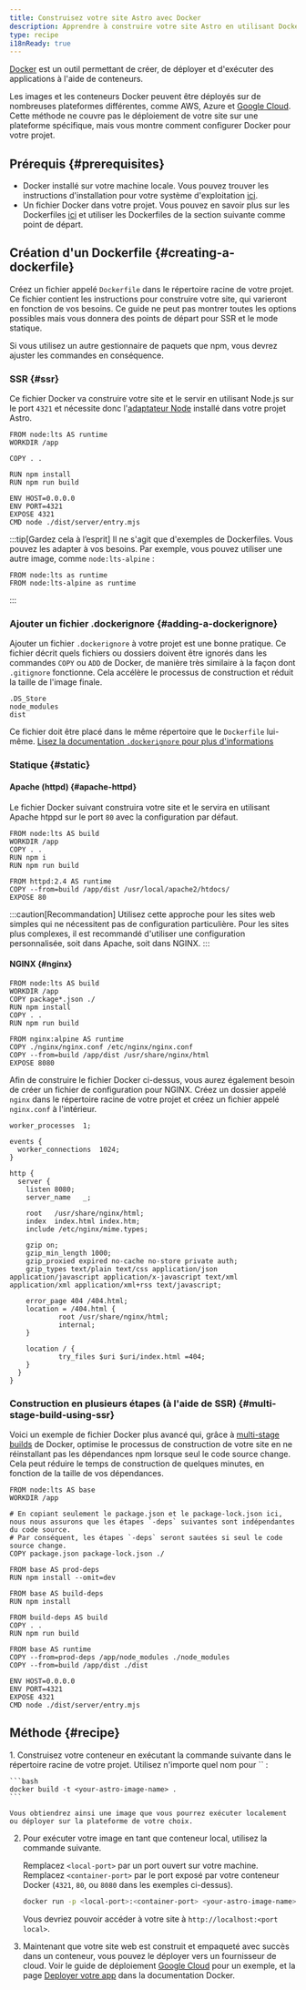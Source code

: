 ```yaml
---
title: Construisez votre site Astro avec Docker
description: Apprendre à construire votre site Astro en utilisant Docker.
type: recipe
i18nReady: true
---
```


[Docker](https://docker.com) est un outil permettant de créer, de déployer et d'exécuter des applications à l'aide de conteneurs.

Les images et les conteneurs Docker peuvent être déployés sur de nombreuses plateformes différentes, comme AWS, Azure et [Google Cloud](/fr/guides/deploy/google-cloud/#cloud-run-ssr-and-static). Cette méthode ne couvre pas le déploiement de votre site sur une plateforme spécifique, mais vous montre comment configurer Docker pour votre projet.

## Prérequis \{#prerequisites\}

- Docker installé sur votre machine locale. Vous pouvez trouver les instructions d'installation pour votre système d'exploitation [ici](https://docs.docker.com/get-docker/).
- Un fichier Docker dans votre projet. Vous pouvez en savoir plus sur les Dockerfiles [ici](https://docs.docker.com/engine/reference/builder/) et utiliser les Dockerfiles de la section suivante comme point de départ.

## Création d'un Dockerfile \{#creating-a-dockerfile\}

Créez un fichier appelé `Dockerfile` dans le répertoire racine de votre projet. Ce fichier contient les instructions pour construire votre site, qui varieront en fonction de vos besoins. Ce guide ne peut pas montrer toutes les options possibles mais vous donnera des points de départ pour SSR et le mode statique.

Si vous utilisez un autre gestionnaire de paquets que npm, vous devrez ajuster les commandes en conséquence.

### SSR \{#ssr\}

Ce fichier Docker va construire votre site et le servir en utilisant Node.js sur le port `4321` et nécessite donc l'[adaptateur Node](/fr/guides/integrations-guide/node/) installé dans votre projet Astro.

```docker title="Dockerfile"
FROM node:lts AS runtime
WORKDIR /app

COPY . .

RUN npm install
RUN npm run build

ENV HOST=0.0.0.0
ENV PORT=4321
EXPOSE 4321
CMD node ./dist/server/entry.mjs
```

:::tip[Gardez cela à l’esprit]
Il ne s'agit que d'exemples de Dockerfiles. Vous pouvez les adapter à vos besoins. Par exemple, vous pouvez utiliser une autre image, comme `node:lts-alpine` :

```docker title="Dockerfile" del={1} add={2}
FROM node:lts as runtime
FROM node:lts-alpine as runtime
```
:::

### Ajouter un fichier .dockerignore \{#adding-a-dockerignore\}

Ajouter un fichier `.dockerignore` à votre projet est une bonne pratique. Ce fichier décrit quels fichiers ou dossiers doivent être ignorés dans les commandes `COPY` ou `ADD` de Docker, de manière très similaire à la façon dont `.gitignore` fonctionne. Cela accélère le processus de construction et réduit la taille de l'image finale.

```docker title=".dockerignore"
.DS_Store
node_modules
dist
```

Ce fichier doit être placé dans le même répertoire que le `Dockerfile` lui-même. [Lisez la documentation `.dockerignore` pour plus d'informations](https://docs.docker.com/engine/reference/builder/#dockerignore-file)

### Statique \{#static\}

#### Apache (httpd) \{#apache-httpd\}

Le fichier Docker suivant construira votre site et le servira en utilisant Apache htppd sur le port `80` avec la configuration par défaut.

```docker title="Dockerfile"
FROM node:lts AS build
WORKDIR /app
COPY . .
RUN npm i
RUN npm run build

FROM httpd:2.4 AS runtime
COPY --from=build /app/dist /usr/local/apache2/htdocs/
EXPOSE 80
```

:::caution[Recommandation]
Utilisez cette approche pour les sites web simples qui ne nécessitent pas de configuration particulière. Pour les sites plus complexes, il est recommandé d'utiliser une configuration personnalisée, soit dans Apache, soit dans NGINX.
:::

#### NGINX \{#nginx\}

```docker title="Dockerfile"
FROM node:lts AS build
WORKDIR /app
COPY package*.json ./
RUN npm install
COPY . .
RUN npm run build

FROM nginx:alpine AS runtime
COPY ./nginx/nginx.conf /etc/nginx/nginx.conf
COPY --from=build /app/dist /usr/share/nginx/html
EXPOSE 8080
```

Afin de construire le fichier Docker ci-dessus, vous aurez également besoin de créer un fichier de configuration pour NGINX. Créez un dossier appelé `nginx` dans le répertoire racine de votre projet et créez un fichier appelé `nginx.conf` à l'intérieur.

```nginx title="nginx.conf"
worker_processes  1;

events {
  worker_connections  1024;
}

http {
  server {
    listen 8080;
    server_name   _;

    root   /usr/share/nginx/html;
    index  index.html index.htm;
    include /etc/nginx/mime.types;

    gzip on;
    gzip_min_length 1000;
    gzip_proxied expired no-cache no-store private auth;
    gzip_types text/plain text/css application/json application/javascript application/x-javascript text/xml application/xml application/xml+rss text/javascript;

    error_page 404 /404.html;
    location = /404.html {
            root /usr/share/nginx/html;
            internal;
    }

    location / {
            try_files $uri $uri/index.html =404;
    }
  }
}
```

### Construction en plusieurs étapes (à l'aide de SSR) \{#multi-stage-build-using-ssr\}

Voici un exemple de fichier Docker plus avancé qui, grâce à [multi-stage builds](https://docs.docker.com/build/building/multi-stage/) de Docker, optimise le processus de construction de votre site en ne réinstallant pas les dépendances npm lorsque seul le code source change. Cela peut réduire le temps de construction de quelques minutes, en fonction de la taille de vos dépendances.

```docker title="Dockerfile"
FROM node:lts AS base
WORKDIR /app

# En copiant seulement le package.json et le package-lock.json ici, nous nous assurons que les étapes `-deps` suivantes sont indépendantes du code source.
# Par conséquent, les étapes `-deps` seront sautées si seul le code source change.
COPY package.json package-lock.json ./

FROM base AS prod-deps
RUN npm install --omit=dev

FROM base AS build-deps
RUN npm install

FROM build-deps AS build
COPY . .
RUN npm run build

FROM base AS runtime
COPY --from=prod-deps /app/node_modules ./node_modules
COPY --from=build /app/dist ./dist

ENV HOST=0.0.0.0
ENV PORT=4321
EXPOSE 4321
CMD node ./dist/server/entry.mjs
```

## Méthode \{#recipe\}

<Steps>
1. Construisez votre conteneur en exécutant la commande suivante dans le répertoire racine de votre projet. Utilisez n'importe quel nom pour `<votre-image-astro-name>` :

    ```bash
    docker build -t <your-astro-image-name> .
    ```
    
    Vous obtiendrez ainsi une image que vous pourrez exécuter localement ou déployer sur la plateforme de votre choix.

2. Pour exécuter votre image en tant que conteneur local, utilisez la commande suivante.

    Remplacez `<local-port>` par un port ouvert sur votre machine. Remplacez `<container-port>` par le port exposé par votre conteneur Docker (`4321`, `80`, ou `8080` dans les exemples ci-dessus).
    
    ```bash
    docker run -p <local-port>:<container-port> <your-astro-image-name>
    ```
    
    Vous devriez pouvoir accéder à votre site à `http://localhost:<port local>`.

3. Maintenant que votre site web est construit et empaqueté avec succès dans un conteneur, vous pouvez le déployer vers un fournisseur de cloud. Voir le guide de déploiement [Google Cloud](/fr/guides/deploy/google-cloud/#cloud-run-ssr-and-static) pour un exemple, et la page [Deployer votre app](https://docs.docker.com/language/nodejs/deploy/) dans la documentation Docker.
</Steps>
